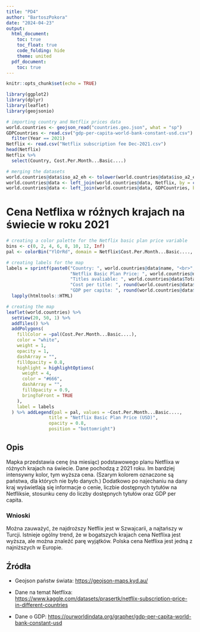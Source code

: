 ```yaml
---
title: "PD4"
author: "BartoszPokora"
date: "2024-04-23"
output:
  html_document:
    toc: true
    toc_float: true
    code_folding: hide
    theme: united
  pdf_document:
    toc: true
---
```


```r
knitr::opts_chunk$set(echo = TRUE)

library(ggplot2)
library(dplyr)
library(leaflet)
library(geojsonio)

# importing country and Netflix prices data
world.countries <- geojson_read("countries.geo.json", what = "sp")
GDPCountries <- read.csv("gdp-per-capita-world-bank-constant-usd.csv") %>%
  filter(Year == 2021)
Netflix <- read.csv("Netflix subscription fee Dec-2021.csv")
head(Netflix)
Netflix %>%
  select(Country, Cost.Per.Month...Basic....)

# merging the datasets
world.countries@data$iso_a2_eh <- tolower(world.countries@data$iso_a2_eh)
world.countries@data <- left_join(world.countries@data, Netflix, by = c("iso_a2_eh" = "Country_code"))
world.countries@data <- left_join(world.countries@data, GDPCountries, by = c("iso_a3_eh" = "Code"))
```

# Cena Netflixa w różnych krajach na świecie w roku 2021

```r
# creating a color palette for the Netflix basic plan price variable
bins <- c(0, 2, 4, 6, 8, 10, 12, Inf)
pal <- colorBin("YlOrRd", domain = Netflix$Cost.Per.Month...Basic...., bins = bins)

# creating labels for the map
labels = sprintf(paste0("Country: ", world.countries@data$name, "<br>",
                        "Netflix Basic Plan Price: ", world.countries@data$Cost.Per.Month...Basic...., " USD<br>",
                        "Titles avaliable: ", world.countries@data$Total.Library.Size, "<br>",
                        "Cost per title: ", round(world.countries@data$Cost.Per.Month...Basic..../world.countries@data$Total.Library.Size*100, 4), " cents<br>",
                        "GDP per capita: ", round(world.countries@data$GDP.per.capita..constant.2015.US.., 0), " USD<br>")) %>%
  lapply(htmltools::HTML)

# creating the map
leaflet(world.countries) %>%
  setView(20, 50, 1) %>%
  addTiles() %>%
  addPolygons(
    fillColor = ~pal(Cost.Per.Month...Basic....),
    color = "white",
    weight = 1,
    opacity = 1,
    dashArray = "",
    fillOpacity = 0.8,
    highlight = highlightOptions(
      weight = 4,
      color = "#666",
      dashArray = "",
      fillOpacity = 0.9,
      bringToFront = TRUE
    ),
    label = labels
  ) %>% addLegend(pal = pal, values = ~Cost.Per.Month...Basic....,
                title = "Netflix Basic Plan Price (USD)",
                opacity = 0.8,
                position = "bottomright")
```

## Opis

Mapka przedstawia cenę (na miesiąc) podstawowego planu Netflixa w różnych krajach na świecie. Dane pochodzą z 2021 roku. Im bardziej intensywny kolor, tym wyższa cena. (Szarym kolorem oznaczone są państwa, dla których nie było danych.) Dodatkowo po najechaniu na dany kraj wyświetlają się informacje o cenie, liczbie dostępnych tytułów na Netfliksie, stosunku ceny do liczby dostępnych tytułów oraz GDP per capita.

### Wnioski

Można zauważyć, że najdroższy Netflix jest w Szwajcarii, a najtańszy w Turcji. Istnieje ogólny trend, że w bogatszych krajach cena Netflixa jest wyższa, ale można znaleźć parę wyjątków. Polska cena Netflixa jest jedną z najniższych w Europie.

## Źródła

-   Geojson państw świata: <https://geojson-maps.kyd.au/>

-   Dane na temat Netflixa: <https://www.kaggle.com/datasets/prasertk/netflix-subscription-price-in-different-countries>

-   Dane o GDP: <https://ourworldindata.org/grapher/gdp-per-capita-world-bank-constant-usd>

